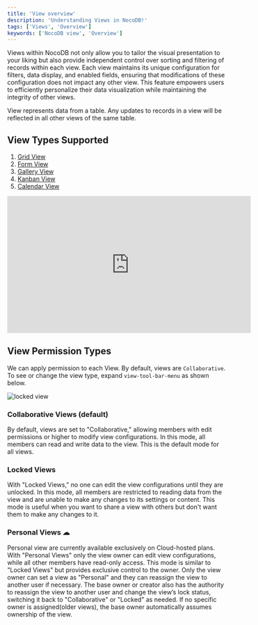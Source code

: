 ```yaml
---
title: 'View overview'
description: 'Understanding Views in NocoDB!'
tags: ['Views', 'Overview']
keywords: ['NocoDB view', 'Overview']
---
```


Views within NocoDB not only allow you to tailor the visual presentation to your liking but also provide independent
control over sorting and filtering of records within each view. Each view maintains its unique configuration for
filters, data display, and enabled fields, ensuring that modifications of these configuration does not impact any other view. 
This feature empowers users to efficiently personalize their data visualization while
maintaining the integrity of other views.

<Callout type="info">
    View represents data from a table. Any updates to records in a view will be reflected in all other views of the same table.
</Callout>

## View Types Supported

1. [Grid View](/views/view-types/grid)
2. [Form View](/views/view-types/form)
3. [Gallery View](/views/view-types/gallery)
4. [Kanban View](/views/view-types/kanban)
5. [Calendar View](/views/view-types/calendar)

<center>
    <iframe width="560" height="315" src="https://www.youtube.com/embed/gVk5ZwMwANU?si=JcUazOp0SFWyJ6a-&start=24" frameborder="0" allow="accelerometer; autoplay; clipboard-write; encrypted-media; gyroscope; picture-in-picture" allowfullscreen ></iframe>
</center>

## View Permission Types

We can apply permission to each View. By default, views are `Collaborative`. To see or change the view type, expand `view-tool-bar-menu` as shown below.

![locked view](/img/v2/views/locked-view.png)

### Collaborative Views (default)
By default, views are set to "Collaborative," allowing members with edit permissions or higher to modify view configurations. In this mode, all members can read and write data to the view. This is the default mode for all views.

### Locked Views
With "Locked Views," no one can edit the view configurations until they are unlocked. In this mode, all members are restricted to reading data from the view and are unable to make any changes to its settings or content. This mode is useful when you want to share a view with others but don't want them to make any changes to it.

### Personal Views ☁


<Callout type="note">
    Personal view are currently available exclusively on Cloud-hosted plans.
</Callout>
With "Personal Views" only the view owner can edit view configurations, while all other members have read-only access. This mode is similar to "Locked Views" but provides exclusive control to the owner. Only the view owner can set a view as "Personal" and they can reassign the view to another user if necessary. The base owner or creator also has the authority to reassign the view to another user and change the view’s lock status, switching it back to "Collaborative" or "Locked" as needed. If no specific owner is assigned(older views), the base owner automatically assumes ownership of the view. 
